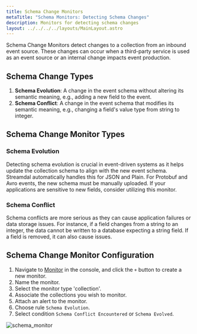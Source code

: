 ```yaml
---
title: Schema Change Monitors
metaTitle: "Schema Monitors: Detecting Schema Changes"
description: Monitors for detecting schema changes
layout: ../../../../layouts/MainLayout.astro
---
```



Schema Change Monitors detect changes to a collection from an inbound event source. These changes can occur when a third-party service is used as an event source or an internal change impacts event production.

## Schema Change Types

1. **Schema Evolution**: A change in the event schema without altering its semantic meaning, e.g., adding a new field to the event.
2. **Schema Conflict**: A change in the event schema that modifies its semantic meaning, e.g., changing a field's value type from string to integer.

## Schema Change Monitor Types

### Schema Evolution

Detecting schema evolution is crucial in event-driven systems as it helps update the collection schema to align with the new event schema. Streamdal automatically handles this for JSON and Plain. For Protobuf and Avro events, the new schema must be manually uploaded. If your applications are sensitive to new fields, consider utilizing this monitor.

### Schema Conflict

Schema conflicts are more serious as they can cause application failures or data storage issues. For instance, if a field changes from a string to an integer, the data cannot be written to a database expecting a string field. If a field is removed, it can also cause issues.

## Schema Change Monitor Configuration

1. Navigate to [Monitor](https://console.streamdal.com/monitor) in the console, and click the `+` button to create a new monitor.
2. Name the monitor.
3. Select the monitor type 'collection'.
4. Associate the collections you wish to monitor.
5. Attach an alert to the monitor.
6. Choose rule `Schema Evolution`.
7. Select condition `Schema Conflict Encountered` or `Schema Evolved`.

<img src={schema_monitor} alt="schema_monitor" />
